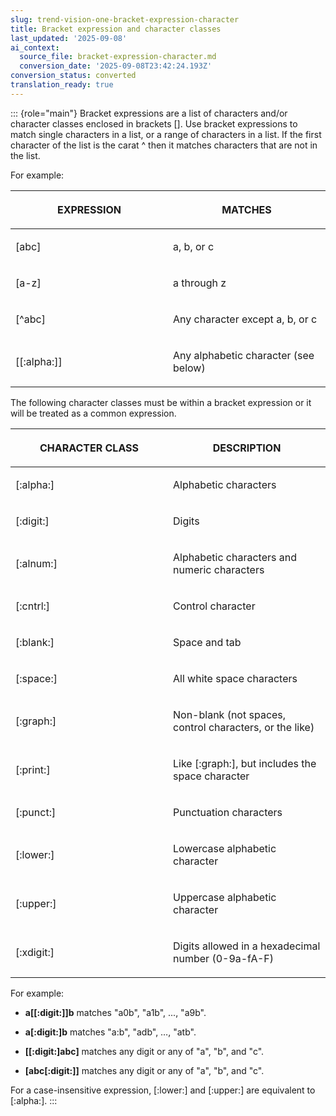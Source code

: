 ```yaml
---
slug: trend-vision-one-bracket-expression-character
title: Bracket expression and character classes
last_updated: '2025-09-08'
ai_context:
  source_file: bracket-expression-character.md
  conversion_date: '2025-09-08T23:42:24.193Z'
conversion_status: converted
translation_ready: true
---
```


::: {role="main"}
Bracket expressions are a list of characters and/or character classes enclosed in brackets \[\]. Use bracket expressions to match single characters in a list, or a range of characters in a list. If the first character of the list is the carat ^ then it matches characters that are not in the list.

For example:

<table>
<colgroup>
<col style="width: 50%" />
<col style="width: 50%" />
</colgroup>
<thead>
<tr>
<th><p>EXPRESSION</p></th>
<th><p>MATCHES</p></th>
</tr>
</thead>
<tbody>
<tr>
<td><p>[abc]</p></td>
<td><p>a, b, or c</p></td>
</tr>
<tr>
<td><p>[a-z]</p></td>
<td><p>a through z</p></td>
</tr>
<tr>
<td><p>[^abc]</p></td>
<td><p>Any character except a, b, or c</p></td>
</tr>
<tr>
<td><p>[[:alpha:]]</p></td>
<td><p>Any alphabetic character (see below)</p></td>
</tr>
</tbody>
</table>

The following character classes must be within a bracket expression or it will be treated as a common expression.

<table>
<colgroup>
<col style="width: 50%" />
<col style="width: 50%" />
</colgroup>
<thead>
<tr>
<th><p>CHARACTER CLASS</p></th>
<th><p>DESCRIPTION</p></th>
</tr>
</thead>
<tbody>
<tr>
<td><p>[:alpha:]</p></td>
<td><p>Alphabetic characters</p></td>
</tr>
<tr>
<td><p>[:digit:]</p></td>
<td><p>Digits</p></td>
</tr>
<tr>
<td><p>[:alnum:]</p></td>
<td><p>Alphabetic characters and numeric characters</p></td>
</tr>
<tr>
<td><p>[:cntrl:]</p></td>
<td><p>Control character</p></td>
</tr>
<tr>
<td><p>[:blank:]</p></td>
<td><p>Space and tab</p></td>
</tr>
<tr>
<td><p>[:space:]</p></td>
<td><p>All white space characters</p></td>
</tr>
<tr>
<td><p>[:graph:]</p></td>
<td><p>Non-blank (not spaces, control characters, or the like)</p></td>
</tr>
<tr>
<td><p>[:print:]</p></td>
<td><p>Like [:graph:], but includes the space character</p></td>
</tr>
<tr>
<td><p>[:punct:]</p></td>
<td><p>Punctuation characters</p></td>
</tr>
<tr>
<td><p>[:lower:]</p></td>
<td><p>Lowercase alphabetic character</p></td>
</tr>
<tr>
<td><p>[:upper:]</p></td>
<td><p>Uppercase alphabetic character</p></td>
</tr>
<tr>
<td><p>[:xdigit:]</p></td>
<td><p>Digits allowed in a hexadecimal number (0-9a-fA-F)</p></td>
</tr>
</tbody>
</table>

For example:

- **a\[\[:digit:\]\]b** matches "a0b", "a1b", ..., "a9b".

- **a\[:digit:\]b** matches "a:b", "adb", …, "atb".

- **\[\[:digit:\]abc\]** matches any digit or any of "a", "b", and "c".

- **\[abc\[:digit:\]\]** matches any digit or any of "a", "b", and "c".

For a case-insensitive expression, \[:lower:\] and \[:upper:\] are equivalent to \[:alpha:\].
:::
